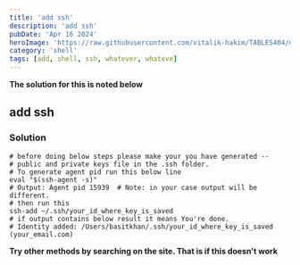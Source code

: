 ```yaml
---
title: 'add ssh'
description: 'add ssh'
pubDate: 'Apr 16 2024'
heroImage: 'https://raw.githubusercontent.com/vitalik-hakim/TABLES404/main/error_b/SHELL.jpg'
category: 'shell'
tags: [add, shell, ssh, whatever, whateve]
---
```


**The solution for this is noted below**

## add ssh

### Solution

```shell
# before doing below steps please make your you have generated --
# public and private keys file in the .ssh folder.
# To generate agent pid run this below line
eval "$(ssh-agent -s)"
# Output: Agent pid 15939  # Note: in your case output will be different.
# then run this
ssh-add ~/.ssh/your_id_where_key_is_saved
# if output contains below result it means You're done.
# Identity added: /Users/basitkhan/.ssh/your_id_where_key_is_saved (your_email.com)
```

**Try other methods by searching on the site. That is if this doesn't work**
